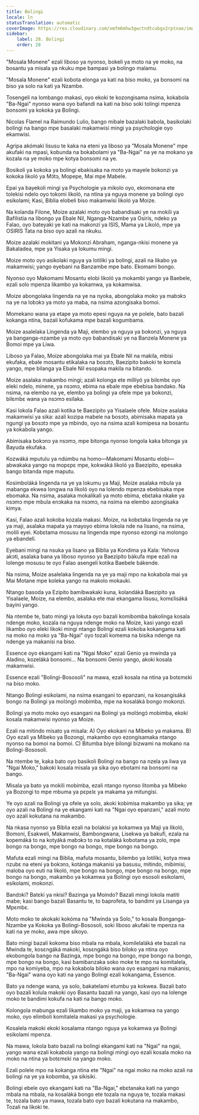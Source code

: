 ```yaml
---
title: Bolingi
locale: ln
statusTranslation: automatic
coverImage: https://res.cloudinary.com/xmfm6mhw3gwctndtcubgx2rptnae/image/upload/v1740468922/small_cover_tratado_de_psicologia_revolucionaria_a4c0dca4e0.webp
sidebar:
    label: 28. Bolingi
    order: 28
---
```

"Mosala Monene" ezali liboso ya nyonso, bokeli ya moto na ye moko, na bosantu ya misala ya nkuku mpe bampasi ya bolingo malamu.

"Mosala Monene" ezali kobota elonga ya kati na biso moko, ya bonsomi na biso ya solo na kati ya Nzambe.

Tosengeli na lombango makasi, oyo ekoki te kozongisama nsima, kokabola "Ba-Ngai" nyonso wana oyo bafandi na kati na biso soki tolingi mpenza bonsomi ya kokoka ya Bolingi.

Nicolas Flamel na Raimundo Lulio, bango mibale bazalaki babola, basikolaki bolingi na bango mpe basalaki makamwisi mingi ya psychologie oyo ekamwisi.

Agripa akómaki lisusu te kaka na eteni ya liboso ya "Mosala Monene" mpe akufaki na mpasi, kobunda na bokabolami ya "Ba-Ngai" na ye na mokano ya kozala na ye moko mpe kotya bonsomi na ye.

Bosikoli ya kokoka ya bolingi ebakisaka na moto ya mayele bokonzi ya kokoka likoló ya Mɔ́tɔ, Mopepe, Mai mpe Mabele.

Epai ya bayekoli mingi ya Psychologie ya mikolo oyo, ekomonana ete tolekisi ndelo oyo tokomi likoló, na ntina ya nguya monene ya bolingi oyo esikolami; Kasi, Biblia elobeli biso makamwisi likoló ya Moize.

Na kolanda Filone, Moize azalaki moto oyo babandisaki ye na mokili ya Bafilistia na libongo ya Ebale Nil, Nganga-Nzambe ya Osiris, ndeko ya Falao, oyo bateyaki ye kati na makonzí ya ISIS, Mama ya Likoló, mpe ya OSIRIS Tata na biso oyo azali na nkuku.

Moize azalaki mokitani ya Mokonzi Abraham, nganga-nkisi monene ya Bakaladea, mpe ya Yisaka ya lokumu mingi.

Moize moto oyo asikolaki nguya ya lotiliki ya bolingi, azali na likabo ya makamwisi; yango eyebani na Banzambe mpe bato. Ekomami bongo.

Nyonso oyo Makomami Mosantu elobi likoló ya mokambi yango ya Baebele, ezali solo mpenza likambo ya kokamwa, ya kokamwisa.

Moize abongolaka lingenda na ye na nyoka, abongolaka moko ya mabɔkɔ na ye na lobɔkɔ ya moto ya maba, na nsima azongisaka bomoi.

Momekano wana ya etape ya moto epesi nguya na ye polele, bato bazali kokanga ntina, bazali kofukama mpe bazali kogumbama.

Moize asalelaka Lingenda ya Maji, elembo ya nguya ya bokonzi, ya nguya ya banganga-nzambe ya moto oyo babandisaki ye na Banzela Monene ya Bomoi mpe ya Liwa.

Liboso ya Falao, Moize abongolaka mai ya Ebale Nil na makila, mbisi ekufaka, ebale mosantu etikalaka na bosɔtɔ, Baezipito bakoki te komɛla yango, mpe bilanga ya Ebale Nil esopaka makila na bitando.

Moize asalaka makambo mingi; azali kolonga ete milliyó ya bilɛmbɛ oyo eleki ndelo, minene, ya nsɔmɔ, ebima na ebale mpe ebebisa bandako. Na nsima, na elembo na ye, elembo ya bolingi ya ofele mpe ya bokonzi, bilɛmbɛ wana ya nsɔmɔ esilaka.

Kasi lokola Falao azali kotika te Baezipito ya Yisalaele ofele. Moize asalaka makamwisi ya sika: azali kozipa mabele na bosɔtɔ, abimisaka mapata ya ngungi ya bosɔtɔ mpe ya mbindo, oyo na nsima azali komipesa na bosantu ya kokabola yango.

Abimisaka bokɔnɔ ya nsɔmɔ, mpe bitonga nyonso longola kaka bitonga ya Bayuda ekufaka.

Kozwáká mputulu ya ndúmbu na homo—Makomami Mosantu elobi—abwakaka yango na mopɛpɛ mpe, kokwáká likoló ya Baezipito, epesaka bango bitanda mpe maputu.

Kosimboláká lingenda na ye ya lokumu ya Maji, Moize asalaka mbula ya mabanga ekwea longwa na likoló oyo na lolendo mpenza ebebisaka mpe ebomaka. Na nsima, asalaka mokalikali ya moto ebima, ebɛtaka nkake ya nsɔmɔ mpe mbula enɔkaka na nsɔmɔ, na nsima na elembo azongisaka kimya.

Kasi, Falao azali kokoba kozala makasi. Moize, na kobɛtaka lingenda na ye ya maji, asalaka mapata ya mayoyo ebima lokola nde na lisano, na nsima, molili eyei. Kobɛtama mosusu na lingenda mpe nyonso ezongi na molongo ya ebandeli.

Eyebani mingi na nsuka ya lisano ya Biblia ya Kondima ya Kala: Yehova akɔti, asalaka bana ya liboso nyonso ya Baezipito bákufa mpe ezali na lolenge mosusu te oyo Falao asengeli kotika Baebele bákende.

Na nsima, Moize asalelaka lingenda na ye ya maji mpo na kokabola mai ya Mai Motane mpe koleka yango na makolo mokauki.

Ntango basoda ya Ezipito bamibwakaki kuna, kolandáká Baezipito ya Yisalaele, Moize, na elembo, asalaka ete mai ekangama lisusu, komɛlisáká bayini yango.

Na ntembe te, bato mingi ya lokuta oyo bazali komibomba bakolinga kosala ndenge moko, kozala na nguya ndenge moko na Moize, kasi yango ezali likambo oyo eleki likoki mingi ntango Bolingi ezali kokoba kokangama kati na moko na moko ya "Ba-Ngai" oyo tozali komema na bisika ndenge na ndenge ya makanisi na biso.

Essence oyo ekangami kati na "Ngai Moko" ezali Genio ya mwinda ya Aladino, kozeláká bonsomi... Na bonsomi Genio yango, akoki kosala makamwisi.

Essence ezali "Bolingi-Bososoli" na mawa, ezali kosala na ntina ya botɛmɛki na biso moko.

Ntango Bolingi esikolami, na nsima esangani to epanzani, na kosangisáká bongo na Bolingi ya molɔ́ngɔ́ mobimba, mpe na kosaláká bongo mokonzi.

Bolingi ya moto moko oyo esangani na Bolingi ya molɔ́ngɔ́ mobimba, ekoki kosala makamwisi nyonso ya Moize.

Ezali na mitindo misato ya misala: A) Oyo ekokani na Mibeko ya makama. B) Oyo ezali ya Mibeko ya Bozongi, makambo oyo ezongisamaka ntango nyonso na bomoi na bomoi. C) Bitumba biye bilongi bizwami na mokano na Bolingi-Bososoli.

Na ntembe te, kaka bato oyo basikoli Bolingi na bango na nzela ya liwa ya "Ngai Moko," bakoki kosala misala ya sika oyo ebotami na bonsomi na bango.

Misala ya bato ya mokili mobimba, ezali ntango nyonso litomba ya Mibeko ya Bozongi to mpe mbuma ya pɛpɛlɛ ya makama ya mitungisi.

Ye oyo azali na Bolingi ya ofele ya solo, akoki kobimisa makambo ya sika; ye oyo azali na Bolingi na ye ekangami kati na "Ngai oyo epanzani," azali moto oyo azali kokutana na makambo.

Na nkasa nyonso ya Biblia ezali na bolakisi ya kokamwa ya Maji ya likoló, Bomoni, Esakweli, Makamwisi, Bambongwana, Lisekwa ya bakufi, ezala na kopemáká to na kotyáká mabɔkɔ to na kotaláká kobotama ya zolo, mpe bongo na bongo, mpe bongo na bongo, mpe bongo na bongo.

Mafuta ezali mingi na Biblia, mafuta mosantu, bilembo ya lotiliki, kotya mwa nzubɛ na eteni ya bokɔnɔ, kotánga makanisi ya basusu, mitindo, mibimisi, maloba oyo euti na likoló, mpe bongo na bongo, mpe bongo na bongo, mpe bongo na bongo, makambo ya kokamwa ya Bolingi oyo esosoli esikolami, esikolami, mokonzi.

Bandɔki? Batɛki ya nkisi? Bazinga ya Moindo? Bazali mingi lokola matiti mabe; kasi bango bazali Basantu te, to baprofeta, to bandimi ya Lisanga ya Mpɛmbɛ.

Moto moko te akokaki kokóma na "Mwinda ya Solo," to kosala Bonganga-Nzambe ya Kokoka ya Bolingi-Bososoli, soki liboso akufaki te mpenza na kati na ye moko, awa mpe sikoyo.

Bato mingi bazali kokoma biso mbala na mbala, komilelaláká ete bazali na Mwinda te, kosɛngáká makoki, kosɛngáká biso biloko ya ntina oyo ekobongola bango na Bazinga, mpe bongo na bongo, mpe bongo na bongo, mpe bongo na bongo, kasi bamibanzaka soko moke te mpo na komitalela, mpo na komiyeba, mpo na kokabola biloko wana oyo esangani na makanisi, "Ba-Ngai" wana oyo kati na yango Bolingi ezali kokangama, Essence.

Bato ya ndenge wana, ya solo, bakatelami etumbu ya kokwea. Bazali bato oyo bazali kolula makoki oyo Basantu bazali na yango, kasi oyo na lolenge moko te bandimi kokufa na kati na bango moko.

Kolongola mabunga ezali likambo moko ya maji, ya kokamwa na yango moko, oyo elimboli komitalela makasi ya psychologie.

Kosalela makoki ekoki kosalama ntango nguya ya kokamwa ya Bolingi esikolami mpenza.

Na mawa, lokola bato bazali na bolingi ekangami kati na "Ngai" na ngai, yango wana ezali kokabola yango na bolingi mingi oyo ezali kosala moko na moko na ntina ya botɛmɛki na yango moko.

Ezali polele mpo na kokanga ntina ete "Ngai" na ngai moko na moko azali na bolingi na ye ya kobomba, ya sikisiki.

Bolingi ebele oyo ekangami kati na "Ba-Ngai," ebɛtanaka kati na yango mbala na mbala, na kosaláká bongo ete tozala na nguya te, tozala makasi te, tozala bato ya mawa, tozala bato oyo bazali kokutana na makambo, Tozali na likoki te.

